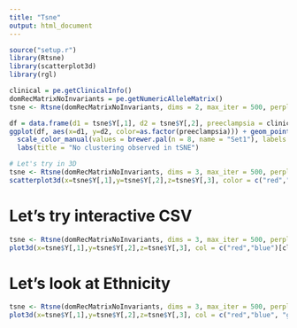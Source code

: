 ```yaml
---
title: "Tsne"
output: html_document
---
```


```r
source("setup.r")
library(Rtsne)
library(scatterplot3d)
library(rgl)
```


```r

clinical = pe.getClinicalInfo()
domRecMatrixNoInvariants = pe.getNumericAlleleMatrix()
tsne <- Rtsne(domRecMatrixNoInvariants, dims = 2, max_iter = 500, perplexity = 3)
```

```r

df = data.frame(d1 = tsne$Y[,1], d2 = tsne$Y[,2], preeclampsia = clinical$preeclampsia)
ggplot(df, aes(x=d1, y=d2, color=as.factor(preeclampsia))) + geom_point(size = 3) +
  scale_color_manual(values = brewer.pal(n = 8, name = "Set1"), labels = c("E.O. Preeclampsia", "Control"), name = "Group") +
  labs(title = "No clustering observed in tSNE")
```

```r
# Let's try in 3D
tsne <- Rtsne(domRecMatrixNoInvariants, dims = 3, max_iter = 500, perplexity = 3)
scatterplot3d(x=tsne$Y[,1],y=tsne$Y[,2],z=tsne$Y[,3], color = c("red","blue")[clinical$preeclampsia + 1])
```

# Let's try interactive CSV

```r
tsne <- Rtsne(domRecMatrixNoInvariants, dims = 3, max_iter = 500, perplexity = 3)
plot3d(x=tsne$Y[,1],y=tsne$Y[,2],z=tsne$Y[,3], col = c("red","blue")[clinical$preeclampsia + 1], type="s",radius=3)
```

# Let's look at Ethnicity

```r
tsne <- Rtsne(domRecMatrixNoInvariants, dims = 3, max_iter = 500, perplexity = 3)
plot3d(x=tsne$Y[,1],y=tsne$Y[,2],z=tsne$Y[,3], col = c("red","blue", "green", "orange")[as.integer(clinical$ethnicityCategory)], type="s",radius=3)
```
